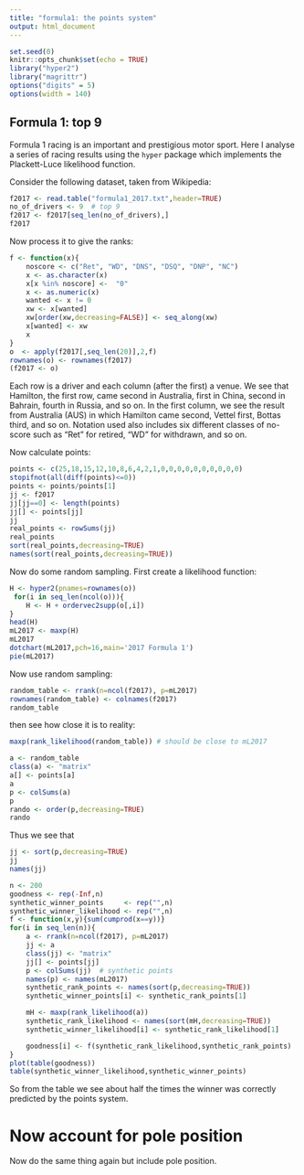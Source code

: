 ```yaml
---
title: "formula1: the points system"
output: html_document
---
```


```r
set.seed(0)
knitr::opts_chunk$set(echo = TRUE)
library("hyper2")
library("magrittr")
options("digits" = 5)
options(width = 140)
```

## Formula 1: top 9

Formula 1 racing is an important and prestigious motor sport.  Here I
analyse a series of racing results using the `hyper` package which
implements the Plackett-Luce likelihood function.

Consider the following dataset, taken from Wikipedia:

```r
f2017 <- read.table("formula1_2017.txt",header=TRUE)
no_of_drivers <- 9  # top 9
f2017 <- f2017[seq_len(no_of_drivers),]
f2017
```

Now process it to give the ranks:

```r
f <- function(x){
	noscore <- c("Ret", "WD", "DNS", "DSQ", "DNP", "NC")
	x <- as.character(x)
	x[x %in% noscore] <-  "0"
	x <- as.numeric(x)
	wanted <- x != 0
	xw <- x[wanted]
	xw[order(xw,decreasing=FALSE)] <- seq_along(xw)
	x[wanted] <- xw
	x
}
o  <- apply(f2017[,seq_len(20)],2,f)
rownames(o) <- rownames(f2017)
(f2017 <- o)
```

Each row is a driver and each column (after the first) a venue.  We
see that Hamilton, the first row, came second in Australia, first in
China, second in Bahrain, fourth in Russia, and so on.  In the first
column, we see the result from Australia (AUS) in which Hamilton came
second, Vettel first, Bottas third, and so on.  Notation used also
includes six different classes of no-score such as "Ret" for retired,
"WD" for withdrawn, and so on.

Now calculate points:

```r
points <- c(25,18,15,12,10,8,6,4,2,1,0,0,0,0,0,0,0,0,0,0)
stopifnot(all(diff(points)<=0))
points <- points/points[1]
jj <- f2017
jj[jj==0] <- length(points)
jj[] <- points[jj]
jj
real_points <- rowSums(jj)
real_points
sort(real_points,decreasing=TRUE)
names(sort(real_points,decreasing=TRUE))
```

Now do some random sampling.  First create a likelihood function:



```r
H <- hyper2(pnames=rownames(o))
 for(i in seq_len(ncol(o))){
	H <- H + ordervec2supp(o[,i])
}
head(H)
mL2017 <- maxp(H)
mL2017
dotchart(mL2017,pch=16,main='2017 Formula 1')
pie(mL2017)
```


Now use random sampling:


```r
random_table <- rrank(n=ncol(f2017), p=mL2017)
rownames(random_table) <- colnames(f2017)
random_table
```

then see how close it is to reality:

```r
maxp(rank_likelihood(random_table)) # should be close to mL2017
```

```r
a <- random_table
class(a) <- "matrix"
a[] <- points[a]
a
p <- colSums(a)
p
rando <- order(p,decreasing=TRUE)
rando
```

Thus we see that 

```r
jj <- sort(p,decreasing=TRUE)
jj
names(jj)
```


```r
n <- 200
goodness <- rep(-Inf,n)
synthetic_winner_points     <- rep("",n)
synthetic_winner_likelihood <- rep("",n)
f <- function(x,y){sum(cumprod(x==y))}
for(i in seq_len(n)){
	a <- rrank(n=ncol(f2017), p=mL2017)
	jj <- a
	class(jj) <- "matrix"
	jj[] <- points[jj]
	p <- colSums(jj)  # synthetic points
	names(p) <- names(mL2017)
	synthetic_rank_points <- names(sort(p,decreasing=TRUE))
	synthetic_winner_points[i] <- synthetic_rank_points[1]

	mH <- maxp(rank_likelihood(a))
	synthetic_rank_likelihood <- names(sort(mH,decreasing=TRUE))
	synthetic_winner_likelihood[i] <- synthetic_rank_likelihood[1]

	goodness[i] <- f(synthetic_rank_likelihood,synthetic_rank_points)
}
plot(table(goodness))
table(synthetic_winner_likelihood,synthetic_winner_points)
```

So from the table we see about half the times the winner was correctly
predicted by the points system.


# Now account for pole position

Now do the same thing again but include pole position.
